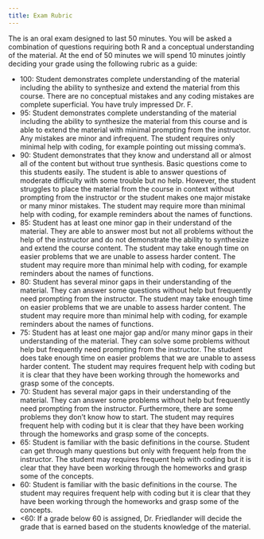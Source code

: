 ---
title: Exam Rubric
---



The is an oral exam designed to last 50 minutes. You will be asked a combination of questions requiring both R and a conceptual understanding of the material. At the end of 50 minutes we will spend 10 minutes jointly deciding your grade using the following rubric as a guide:

- 100: Student demonstrates complete understanding of the material including the ability to synthesize and extend the material from this course. There are no conceptual mistakes and any coding mistakes are complete superficial. You have truly impressed Dr. F.
- 95: Student demonstrates complete understanding of the material including the ability to synthesize the material from this course and is able to extend the material with minimal prompting from the instructor. Any mistakes are minor and infrequent. The student requires only minimal help with coding, for example pointing out missing comma's.
- 90: Student demonstrates that they know and understand all or almost all of the content but without true synthesis. Basic questions come to this students easily. The student is able to answer questions of moderate difficulty with some trouble but no help. However, the student struggles to place the material from the course in context without prompting from the instructor or the student makes one major mistake or many minor mistakes. The student may require more than minimal help with coding, for example reminders about the names of functions.
- 85: Student has at least one minor gap in their understand of the material. They are able to answer most but not all problems without the help of the instructor and do not demonstrate the ability to synthesize and extend the course content. The student may take enough time on easier problems that we are unable to assess harder content. The student may require more than minimal help with coding, for example reminders about the names of functions.
- 80: Student has several minor gaps in their understanding of the material. They can answer some questions without help but frequently need prompting from the instructor. The student may take enough time on easier problems that we are unable to assess harder content. The student may require more than minimal help with coding, for example reminders about the names of functions.
- 75: Student has at least one major gap and/or many minor gaps in their understanding of the material. They can solve some problems without help but frequently need prompting from the instructor. The student does take enough time on easier problems that we are unable to assess harder content. The student may requires frequent help with coding but it is clear that they have been working through the homeworks and grasp some of the concepts.
- 70: Student has several major gaps in their understanding of the material. They can answer some problems without help but frequently need prompting from the instructor. Furthermore, there are some problems they don't know how to start. The student may requires frequent help with coding but it is clear that they have been working through the homeworks and grasp some of the concepts.
- 65: Student is familiar with the basic definitions in the course. Student can get through many questions but only with frequent help from the instructor. The student may requires frequent help with coding but it is clear that they have been working through the homeworks and grasp some of the concepts.
- 60: Student is familiar with the basic definitions in the course. The student may requires frequent help with coding but it is clear that they have been working through the homeworks and grasp some of the concepts.
- <60: If a grade below 60 is assigned, Dr. Friedlander will decide the grade that is earned based on the students knowledge of the material.
